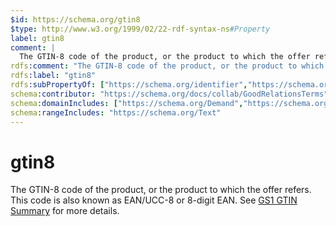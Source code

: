 ```yaml
---
$id: https://schema.org/gtin8
$type: http://www.w3.org/1999/02/22-rdf-syntax-ns#Property
label: gtin8
comment: |
  The GTIN-8 code of the product, or the product to which the offer refers. This code is also known as EAN/UCC-8 or 8-digit EAN. See [GS1 GTIN Summary](http://www.gs1.org/barcodes/technical/idkeys/gtin) for more details.
rdfs:comment: "The GTIN-8 code of the product, or the product to which the offer refers. This code is also known as EAN/UCC-8 or 8-digit EAN. See [GS1 GTIN Summary](http://www.gs1.org/barcodes/technical/idkeys/gtin) for more details."
rdfs:label: "gtin8"
rdfs:subPropertyOf: ["https://schema.org/identifier","https://schema.org/gtin"]
schema:contributor: "https://schema.org/docs/collab/GoodRelationsTerms"
schema:domainIncludes: ["https://schema.org/Demand","https://schema.org/Offer","https://schema.org/Product"]
schema:rangeIncludes: "https://schema.org/Text"
---
```


# gtin8

The GTIN-8 code of the product, or the product to which the offer refers. This code is also known as EAN/UCC-8 or 8-digit EAN. See [GS1 GTIN Summary](http://www.gs1.org/barcodes/technical/idkeys/gtin) for more details.

